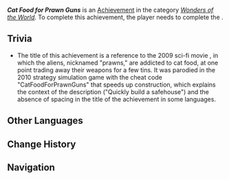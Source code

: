 {{Achievement Infobox
|id           = 81532
|order id     = 1516
|category     = Wonders of the World
|description  = Quickly build a safehouse for the injured Natlan Saurians.
|requirements = Complete ''[[Stones, Coconuts, and Saurian Traffickers]]''
|primogems    = 5
|tracking     = 
|topic        = 
|type         = Quest
|quest        = 
|hidden       = 1
}}
'''''Cat Food for Prawn Guns''''' is an [[Achievement]] in the category ''[[Wonders of the World]]''. To complete this achievement, the player needs to complete the {{Quest|Stones, Coconuts, and Saurian Traffickers}}.

==Trivia==
* The title of this achievement is a reference to the 2009 sci-fi movie {{W|District 9}}, in which the aliens, nicknamed "prawns," are addicted to cat food, at one point trading away their weapons for a few tins. It was parodied in the 2010 strategy simulation game {{W|StarCraft II}} with the cheat code "CatFoodForPrawnGuns" that speeds up construction, which explains the context of the description ("Quickly build a safehouse") and the absence of spacing in the title of the achievement in some languages.

==Other Languages==
{{Other Languages
|en       = Cat Food for Prawn Guns
|zhs      = 给虾枪用猫粮
|zhs_rm   = 
|zht      = 給蝦槍用貓糧
|zht_rm   = 
|zh_tl    = 
|ja       = Cat Food for Prawn Guns
|ko       = CatFoodForPrawnGuns
|es       = “CatFoodForPrawnGuns”
|fr       = « CatFoodForPrawnGuns »
|ru       = Кошачий корм для креветок
|ru_tl    = 
|th       = อาหารแมวสำหรับหอกกุ้ง
|th_rm    = 
|th_tl    = 
|vi       = Thức Ăn Mèo Dành Cho Tôm Súng
|vi_tl    = 
|de       = Katzenfutter für Garnelenlanzen
|de_tl    = 
|id       = Makanan Kucing untuk Senjata Udang
|id_tl    = Cat Food for Prawn Weapons
|pt       = Comida de Gato Para Armas de Camarão
|pt_tl    = 
|tr       = "CatFoodForPrawnGuns"
|it       = "Cat Food For Prawn Guns"
}}

==Change History==
{{Change History|5.2}}

==Navigation==
{{Achievement Navbox}}